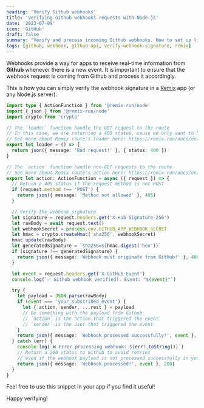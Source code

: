 ```yaml
---
heading: 'Verify Github webhooks'
title: 'Verifying Github webhooks requests with Node.js'
date: '2023-07-09'
icon: 'GitHub'
draft: false
summary: "Verify and process incoming GitHub webhooks. How to set up listeners, validate requests, and handle Github's webhook events."
tags: [github, webhook, github-api, verify-webhook-signature, remix]
---
```


Webhooks provide a way for apps to receive real-time information from **Github** whenever there is a new event.
It is important to ensure that the webhook request is coming from Github and process it accordingly.

This is how you can simply verify the webhook signature in a [Remix](https://remix.run) app (or any Node.js server).

```typescript
import type { ActionFunction } from '@remix-run/node'
import { json } from '@remix-run/node'
import crypto from 'crypto'

// The `loader` function handle the GET request to the route
// In this case, we are returning a 400 status, cause we only want to handle POST requests only
// See more about Remix route's loader here: https://remix.run/docs/en/route/loader
export let loader = () => {
  return json({ message: 'Bad request!' }, { status: 400 })
}

// The `action` function handle non-GET requests to the route
// See more about Remix route's action here: https://remix.run/docs/en/route/action
export let action: ActionFunction = async ({ request }) => {
  // Return a 405 status if the request method is not POST
  if (request.method !== 'POST') {
    return json({ message: 'Method not allowed' }, 405)
  }

  // Verify the webhook signature
  let signature = request.headers.get('X-Hub-Signature-256')
  let rawBody = await request.text()
  let webhookSecret = process.env.GITHUB_APP_WEBHOOK_SECRET
  let hmac = crypto.createHmac('sha256', webhookSecret)
  hmac.update(rawBody)
  let generatedSignature = `sha256=${hmac.digest('hex')}`
  if (signature !== generatedSignature) {
    return json({ message: 'Webhook must originate from GitHub!' }, 400)
  }

  let event = request.headers.get('X-GitHub-Event')
  console.log(`✅ Github webhook verified!. Event: "${event}"`)

  try {
    let payload = JSON.parse(rawBody)
    if (event === 'your_subscribed_event') {
      let { action, sender, ...rest } = payload
      // Do something with the payload from Github
      // `action` is the action that triggered the event
      // `sender` is the user that triggered the event
    }
    return json({ message: 'Webhook processed successfully!', event }, 200)
  } catch (err) {
    console.log(`❌ Error processing webhook: ${err?.toString()}`)
    // Return a 200 status to Github to avoid retries
    // even if the webhook payload is not processed successfully in your app
    return json({ message: 'Webhook processed!', event }, 200)
  }
}
```

Feel free to use this snippet in your app if you find it useful!

Happy verifying! <Twemoji emoji="clinking-beer-mugs" />
